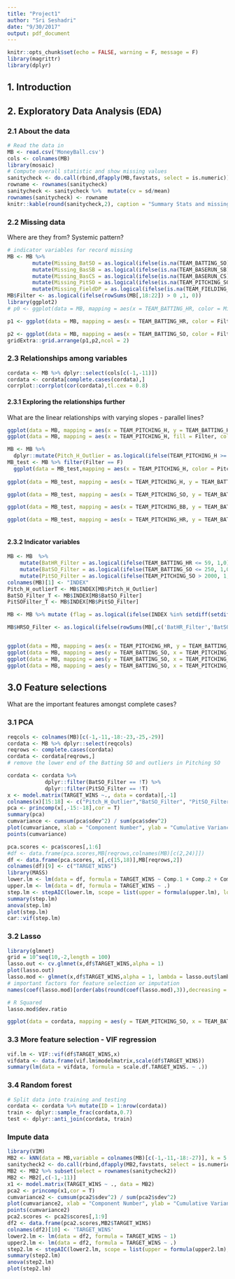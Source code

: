 ```yaml
---
title: "Project1"
author: "Sri Seshadri"
date: "9/30/2017"
output: pdf_document
---
```


```r
knitr::opts_chunk$set(echo = FALSE, warning = F, message = F)
library(magrittr)
library(dplyr)
```

## 1. Introduction



## 2. Exploratory Data Analysis (EDA)


### 2.1 About the data


```r
# Read the data in
MB <- read.csv('MoneyBall.csv')
cols <- colnames(MB)
library(mosaic)
# Compute overall statistic and show missing values
sanitycheck <- do.call(rbind,dfapply(MB,favstats, select = is.numeric))
rowname <- rownames(sanitycheck)
sanitycheck <- sanitycheck %>%  mutate(cv = sd/mean)
rownames(sanitycheck) <- rowname
knitr::kable(round(sanitycheck,2), caption = "Summary Stats and missing values")
```

### 2.2 Missing data

Where are they from? Systemic pattern?

```r
# indicator variables for record missing
MB <- MB %>% 
        mutate(Missing_BatSO = as.logical(ifelse(is.na(TEAM_BATTING_SO),1,0))) %>%
        mutate(Missing_BasSB = as.logical(ifelse(is.na(TEAM_BASERUN_SB),1,0))) %>% 
        mutate(Missing_BasCS = as.logical(ifelse(is.na(TEAM_BASERUN_CS),1,0))) %>% 
        mutate(Missing_PitSO = as.logical(ifelse(is.na(TEAM_PITCHING_SO),1,0))) %>% 
        mutate(Missing_FieldDP = as.logical(ifelse(is.na(TEAM_FIELDING_DP),1,0)))  
MB$Filter <- as.logical(ifelse(rowSums(MB[,18:22]) > 0 ,1, 0))
library(ggplot2)
# p0 <- ggplot(data = MB, mapping = aes(x = TEAM_BATTING_HR, color = Missing_BatSO, fill = Missing_BatSO)) + geom_histogram(alpha = 0.5)

p1 <- ggplot(data = MB, mapping = aes(x = TEAM_BATTING_HR, color = Filter, fill = Filter)) + geom_histogram(alpha = 0.5) + theme_bw()

p2 <- ggplot(data = MB, mapping = aes(x = TEAM_BATTING_SO, color = Filter, fill = Filter)) + geom_histogram(alpha = 0.5) + theme_bw()
gridExtra::grid.arrange(p1,p2,ncol = 2)

```

### 2.3 Relationships among variables


```r
cordata <- MB %>% dplyr::select(cols[c(-1,-11)]) 
cordata <- cordata[complete.cases(cordata),]
corrplot::corrplot(cor(cordata),tl.cex = 0.8)
```
#### 2.3.1 Exploring the relationships further

What are the linear relationships with varying slopes - parallel lines?

```r
ggplot(data = MB, mapping = aes(x = TEAM_PITCHING_H, y = TEAM_BATTING_H, color = Filter)) + geom_point()
ggplot(data = MB, mapping = aes(x = TEAM_PITCHING_H, fill = Filter, color = Filter)) + geom_histogram(alpha = 0.5) + facet_grid(Filter ~ .)

MB <- MB %>% 
  dplyr::mutate(Pitch_H_Outlier = as.logical(ifelse(TEAM_PITCHING_H >= 1890, 1,0))) 
MB_test <- MB %>% filter(Filter == F)
  ggplot(data = MB_test,mapping = aes(x = TEAM_PITCHING_H, color = Pitch_H_Outlier, fill = Pitch_H_Outlier)) + geom_histogram(alpha = 0.5) + theme_bw()
  
ggplot(data = MB_test, mapping = aes(x = TEAM_PITCHING_H, y = TEAM_BATTING_H, color = Pitch_H_Outlier )) + geom_point() + theme_bw()

ggplot(data = MB_test, mapping = aes(x = TEAM_PITCHING_SO, y = TEAM_BATTING_SO, color = Pitch_H_Outlier )) + geom_point() + theme_bw()

ggplot(data = MB_test, mapping = aes(x = TEAM_PITCHING_BB, y = TEAM_BATTING_BB, color = Pitch_H_Outlier )) + geom_point() + theme_bw()

ggplot(data = MB_test, mapping = aes(x = TEAM_PITCHING_HR, y = TEAM_BATTING_HR, color = Pitch_H_Outlier )) + geom_point() + theme_bw()



```


#### 2.3.2  Indicator variables 

```r
MB <- MB  %>% 
    mutate(BatHR_Filter = as.logical(ifelse(TEAM_BATTING_HR <= 59, 1,0))) %>% 
    mutate(BatSO_Filter = as.logical(ifelse(TEAM_BATTING_SO <= 250, 1,0))) %>% 
    mutate(PitSO_Filter = as.logical(ifelse(TEAM_PITCHING_SO > 2000, 1, 0)))
colnames(MB)[1] <- "INDEX"
Pitch_H_outlierT <- MB$INDEX[MB$Pitch_H_Outlier]
BatSO_Filter_T <- MB$INDEX[MB$BatSO_Filter]
PitSOFilter_T <- MB$INDEX[MB$PitSO_Filter]

MB <- MB %>% mutate (flag = as.logical(ifelse(INDEX %in% setdiff(setdiff(Pitch_H_outlierT,BatSO_Filter_T), PitSOFilter_T), 1,0)))

MB$HRSO_Filter <- as.logical(ifelse(rowSums(MB[,c('BatHR_Filter','BatSO_Filter')]) > 0 ,1, 0))


ggplot(data = MB, mapping = aes(x = TEAM_PITCHING_HR, y = TEAM_BATTING_HR, color = Pitch_H_Outlier )) + geom_point() + theme_bw()
ggplot(data = MB, mapping = aes(y = TEAM_BATTING_SO, x = TEAM_PITCHING_SO, color = flag)) + geom_point() + theme_bw()
ggplot(data = MB, mapping = aes(y = TEAM_BATTING_SO, x = TEAM_PITCHING_SO, color = BatSO_Filter)) + geom_point() + theme_bw()
ggplot(data = MB, mapping = aes(y = TEAM_BATTING_SO, x = TEAM_PITCHING_SO, color = PitSO_Filter)) + geom_point() + theme_bw()
```

## 3.0 Feature selections

What are the important features amongst complete cases?

### 3.1 PCA

```r
reqcols <- colnames(MB)[c(-1,-11,-18:-23,-25,-29)]
cordata <- MB %>% dplyr::select(reqcols) 
reqrows <- complete.cases(cordata)
cordata <- cordata[reqrows,]
# remove the lower end of the Batting SO and outliers in Pitching SO

cordata <- cordata %>% 
            dplyr::filter(BatSO_Filter == !T) %>% 
            dplyr::filter(PitSO_Filter == !T)
x <- model.matrix(TARGET_WINS ~., data = cordata)[,-1]
colnames(x)[15:18] <- c("Pitch_H_Outlier","BatSO_Filter", "PitSO_Filter","flag")
pca <- princomp(x[,-15:-18],cor = T)
summary(pca)
cumvariance <- cumsum(pca$sdev^2) / sum(pca$sdev^2)
plot(cumvariance, xlab = "Component Number", ylab = "Cumulative Variance", type = "l")
points(cumvariance)

pca.scores <- pca$scores[,1:6]
#df <- data.frame(pca.scores,MB[reqrows,colnames(MB)[c(2,24)]])
df <- data.frame(pca.scores, x[,c(15,18)],MB[reqrows,2])
colnames(df)[9] <- c("TARGET_WINS")
library(MASS)
lower.lm <- lm(data = df, formula = TARGET_WINS ~ Comp.1 + Comp.2 + Comp.3 + Comp.4 + Comp.5 + Comp.6)
upper.lm <- lm(data = df, formula = TARGET_WINS ~ .)
step.lm <- stepAIC(lower.lm, scope = list(upper = formula(upper.lm), lower = ~1), direction = "both", trace = F)
summary(step.lm)
anova(step.lm)
plot(step.lm)
car::vif(step.lm)
```

### 3.2 Lasso

```r
library(glmnet)
grid = 10^seq(10,-2,length = 100)
lasso.out <- cv.glmnet(x,df$TARGET_WINS,alpha = 1)
plot(lasso.out)
lasso.mod <- glmnet(x,df$TARGET_WINS,alpha = 1, lambda = lasso.out$lambda.min)
# important factors for feature selection or imputation
names(coef(lasso.mod)[order(abs(round(coef(lasso.mod),3)),decreasing = T),])[1:12]

# R Squared
lasso.mod$dev.ratio

ggplot(data = cordata, mapping = aes(y = TEAM_PITCHING_SO, x = TEAM_BATTING_3B, color = flag)) + geom_point() + theme_bw()+ geom_smooth(method = "lm")

```

### 3.3 More feature selection - VIF regression

```r
vif.lm <- VIF::vif(df$TARGET_WINS,x)
vifdata <- data.frame(vif.lm$modelmatrix,scale(df$TARGET_WINS))
summary(lm(data = vifdata, formula = scale.df.TARGET_WINS. ~ .))

```


### 3.4 Random forest

```r
# Split data into training and testing
cordata <- cordata %>% mutate(ID = 1:nrow(cordata))
train <- dplyr::sample_frac(cordata,0.7)
test <- dplyr::anti_join(cordata, train)


```


### Impute data

```r
library(VIM)
MB2 <- kNN(data = MB,variable = colnames(MB)[c(-1,-11,-18:-27)], k = 5 )
sanitycheck2 <- do.call(rbind,dfapply(MB2,favstats, select = is.numeric))
MB2 <- MB2 %>% subset(select = rownames(sanitycheck2))
MB2 <- MB2[,c(-1,-11)]
x1 <- model.matrix(TARGET_WINS ~ ., data = MB2)
pca2 <- princomp(x1,cor = T)
cumvariance2 <- cumsum(pca2$sdev^2) / sum(pca2$sdev^2)
plot(cumvariance2, xlab = "Component Number", ylab = "Cumulative Variance", type = "l")
points(cumvariance2)
pca2.scores <- pca2$scores[,1:9]
df2 <- data.frame(pca2.scores,MB2$TARGET_WINS)
colnames(df2)[10] <- 'TARGET_WINS'
lower2.lm <- lm(data = df2, formula = TARGET_WINS ~ 1)
upper2.lm <- lm(data = df2, formula = TARGET_WINS ~ .)
step2.lm <- stepAIC(lower2.lm, scope = list(upper = formula(upper2.lm), lower = ~1), direction = "both", trace = F)
summary(step2.lm)
anova(step2.lm)
plot(step2.lm)
```



